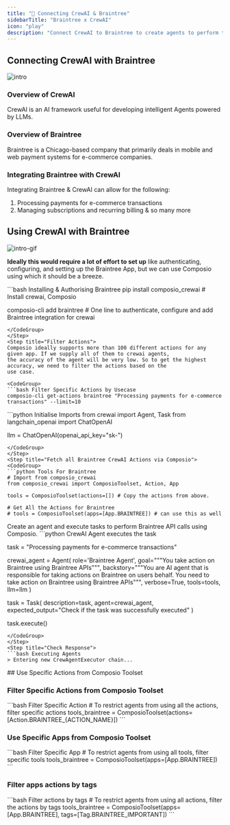 ```yaml
---
title: "🚀 Connecting CrewAI & Braintree"
sidebarTitle: "Braintree x CrewAI"
icon: "play"
description: "Connect CrewAI to Braintree to create agents to perform tasks using natural language"
---
```


## Connecting CrewAI with Braintree
![intro](/media/intro.jpg)

### Overview of CrewAI

CrewAI is an AI framework useful for developing intelligent Agents powered by LLMs.

### Overview of Braintree

Braintree is a Chicago-based company that primarily deals in mobile and web payment systems for e-commerce companies.

### Integrating Braintree with CrewAI

Integrating Braintree & CrewAI can allow for the following:

1. Processing payments for e-commerce transactions
2. Managing subscriptions and recurring billing
& so many more

## Using CrewAI with Braintree
![intro-gif](/media/intro.gif)
<Steps>
<Step title="Setting Up the Environment">

**Ideally this would require a lot of effort to set up** like authenticating, configuring, and setting up the Braintree App, but we can use Composio using which it should be a breeze.

<CodeGroup>
```bash Installing & Authorising Braintree
pip install composio_crewai # Install crewai, Composio 

composio-cli add braintree # One line to authenticate, configure and add Braintree integration for crewai
```
</CodeGroup>
</Step>
<Step title="Filter Actions">
Composio ideally supports more than 100 different actions for any given app. If we supply all of them to crewai agents, 
the accuracy of the agent will be very low. So to get the highest accuracy, we need to filter the actions based on the 
use case.

<CodeGroup>
```bash Filter Specific Actions by Usecase
composio-cli get-actions braintree "Processing payments for e-commerce transactions" --limit=10
```
</CodeGroup>

</Step>
<Step title="Import Base Packages">

<CodeGroup>
```python Initialise Imports
from crewai import Agent, Task
from langchain_openai import ChatOpenAI

llm = ChatOpenAI(openai_api_key="sk-<OPENAI KEY>")
```
</CodeGroup>
</Step>
<Step title="Fetch all Braintree CrewAI Actions via Composio">
<CodeGroup>
```python Tools For Braintree
# Import from composio_crewai
from composio_crewai import ComposioToolset, Action, App

tools = ComposioToolset(actions=[]) # Copy the actions from above. 

# Get All the Actions for Braintree
# tools = ComposioToolset(apps=[App.BRAINTREE]) # can use this as well
```
</CodeGroup>
</Step>
<Step title="Execute the Agent">
Create an agent and execute tasks to perform Braintree API calls using Composio. 
<CodeGroup>
```python CrewAI Agent executes the task

task = "Processing payments for e-commerce transactions"

crewai_agent = Agent(
    role='Braintree Agent',
    goal="""You take action on Braintree using Braintree APIs""",
    backstory="""You are AI agent that is responsible for taking actions on Braintree on users behalf. You need to take action on Braintree using Braintree APIs""",
    verbose=True,
    tools=tools,
    llm=llm
)

task = Task(
    description=task,
    agent=crewai_agent,
    expected_output="Check if the task was successfully executed"
)

task.execute()
```
</CodeGroup>
</Step>
<Step title="Check Response">
```bash Executing Agents
> Entering new CrewAgentExecutor chain...
```
</Step>
</Steps>
## Use Specific Actions from Composio Toolset

### Filter Specific Actions from Composio Toolset

<CodeGroup>
```bash Filter Specific Action
# To restrict agents from using all the actions, filter specific actions
tools_braintree = ComposioToolset(actions=[Action.BRAINTREE_{ACTION_NAME}])
```
</CodeGroup>

### Use Specific Apps from Composio Toolset
<CodeGroup>
```bash Filter Specific App
# To restrict agents from using all tools, filter specific tools
tools_braintree = ComposioToolset(apps=[App.BRAINTREE])
```
</CodeGroup>

### Filter apps actions by tags 
<CodeGroup>
```bash Filter actions by tags
# To restrict agents from using all actions, filter the actions by tags
tools_braintree = ComposioToolset(apps=[App.BRAINTREE], tags=[Tag.BRAINTREE_IMPORTANT])
```
</CodeGroup>